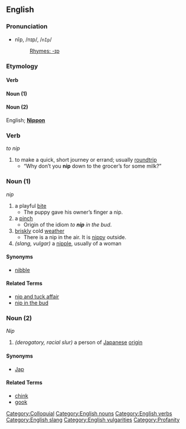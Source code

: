 {{rfc}}

==English==

===Pronunciation===
*nĭp, /nɪp/, /<tt>nIp</tt>/
*:[[Rhymes:English:-ɪp|Rhymes: -ɪp]]

===Etymology===
====Verb====
{{etystub}}
====Noun (1)====
{{etystub}}
====Noun (2)====
English; '''[[Nippon]]'''

===Verb===
''to nip''

# to make a quick, short journey or errand; usually [[roundtrip]]
#* “Why don’t you '''nip''' down to the grocer’s for some milk?”

===Noun (1)===
''nip''

# a playful [[bite]]
#* The puppy gave his owner’s finger a nip.
# a [[pinch]]
#* Origin of the idiom ''to '''nip''' in the bud''.
# [[brisk]]ly cold [[weather]]
#* There is a nip in the air. It is [[nippy]] outside.
# ''(slang, vulgar)'' a [[nipple]], usually of a woman

====Synonyms====
* [[nibble]]

====Related Terms====
* [[nip and tuck affair]]
* [[nip in the bud]]

===Noun (2)===
''Nip''

# ''(derogatory, racial slur)'' a person of [[Japan]]ese [[origin]]

====Synonyms====
* [[Jap]]

====Related Terms====
* [[chink]]
* [[gook]]

[[Category:Colloquial]]
[[Category:English nouns]]
[[Category:English verbs]]
[[Category:English slang]]
[[Category:English vulgarities]]
[[Category:Profanity]]